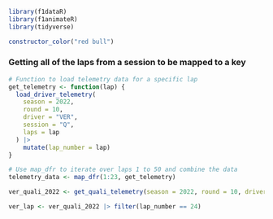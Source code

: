 ```r
library(f1dataR)
library(f1animateR)
library(tidyverse)
```

```r
constructor_color("red bull")
```

### Getting all of the laps from a session to be mapped to a key

```r
# Function to load telemetry data for a specific lap
get_telemetry <- function(lap) {
  load_driver_telemetry(
    season = 2022,
    round = 10,
    driver = "VER",
    session = "Q",
    laps = lap
  ) |> 
    mutate(lap_number = lap)
} 

# Use map_dfr to iterate over laps 1 to 50 and combine the data
telemetry_data <- map_dfr(1:23, get_telemetry)
```

```r
ver_quali_2022 <- get_quali_telemetry(season = 2022, round = 10, driver = "VER")
```

```r
ver_lap <- ver_quali_2022 |> filter(lap_number == 24)
```

```r

```


